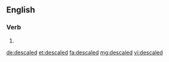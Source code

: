 ==English==

===Verb===
{{head|en}}

# {{en-past of|descale}}

[[de:descaled]]
[[et:descaled]]
[[fa:descaled]]
[[mg:descaled]]
[[vi:descaled]]
